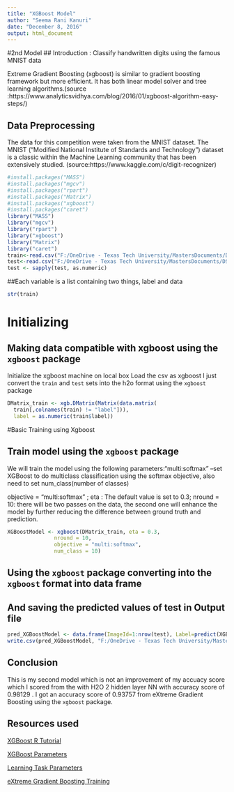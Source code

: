 ---
title: "XGBoost Model"
author: "Seema Rani Kanuri"
date: "December 8, 2016"
output: html_document
---
#2nd Model
## Introduction : Classify handwritten digits using the famous MNIST data

Extreme Gradient Boosting (xgboost) is similar to gradient boosting framework but more efficient. It has both linear model solver and tree learning algorithms.(source :https://www.analyticsvidhya.com/blog/2016/01/xgboost-algorithm-easy-steps/)

## Data Preprocessing

The data for this competition were taken from the MNIST dataset. The MNIST ("Modified National Institute of Standards and Technology") dataset is a classic within the Machine Learning community that has been extensively studied.  (source:https://www.kaggle.com/c/digit-recognizer)

```{r setup, warning=F, results='hide'}
#install.packages("MASS")
#install.packages("mgcv")
#install.packages("rpart")
#install.packages("Matrix")
#install.packages("xgboost")
#install.packages("caret")
library("MASS")
library("mgcv")
library("rpart")
library("xgboost")
library("Matrix")
library("caret")
train<-read.csv("F:/OneDrive - Texas Tech University/MastersDocuments/DS- Multivariate Analysis/Digit Recognizer/train.csv")
test<-read.csv("F:/OneDrive - Texas Tech University/MastersDocuments/DS- Multivariate Analysis/Digit Recognizer/test.csv")
test <- sapply(test, as.numeric)

```

##Each variable is a list containing two things, label and data

```{r}
str(train)
```

# Initializing 

## Making data compatible with xgboost using the `xgboost` package

Initialize the xgboost machine on local box
Load the csv as xgboost
I just convert the `train` and `test` sets into the h2o format using the `xgboost` package

```{r , results='hide'}
DMatrix_train <- xgb.DMatrix(Matrix(data.matrix(
  train[,colnames(train) != "label"])),
  label = as.numeric(train$label))

```

#Basic Training using Xgboost

## Train model using the `xgboost` package

We will train the model using the following parameters:"multi:softmax" --set XGBoost to do multiclass classification using the softmax objective, also need to set num_class(number of classes)

objective = "multi:softmax" ;
eta : The default value is set to 0.3;
nround = 10: there will be two passes on the data, the second one will enhance the model by further reducing the difference between ground truth and prediction.


```{r}
XGBoostModel <- xgboost(DMatrix_train, eta = 0.3, 
               nround = 10, 
               objective = "multi:softmax",
               num_class = 10)
```

## Using the `xgboost` package converting into the `xgboost` format into data frame 

## And saving the predicted values of test in Output file

```{r ,  results='hide'}
pred_XGBoostModel <- data.frame(ImageId=1:nrow(test), Label=predict(XGBoostModel, newdata = data.matrix(test)))
write.csv(pred_XGBoostModel, "F:/OneDrive - Texas Tech University/MastersDocuments/DS- Multivariate Analysis/Digit Recognizer/XGBoostModel.csv")

```


## Conclusion
This is my second model which is not an improvement of my accuacy score which I scored from the with H2O 2 hidden layer NN with accuracy score of 0.98129 . I got an accuracy score of 0.93757 from eXtreme Gradient Boosting using the `xgboost` package.


## Resources used

[XGBoost R Tutorial](http://xgboost.readthedocs.io/en/latest/R-package/xgboostPresentation.html)

[XGBoost Parameters](https://github.com/dmlc/xgboost/blob/master/doc/parameter.md)

[Learning Task Parameters](https://github.com/dmlc/xgboost/blob/master/doc/parameter.md)

[eXtreme Gradient Boosting Training](https://rdrr.io/cran/xgboost/man/xgb.train.html)